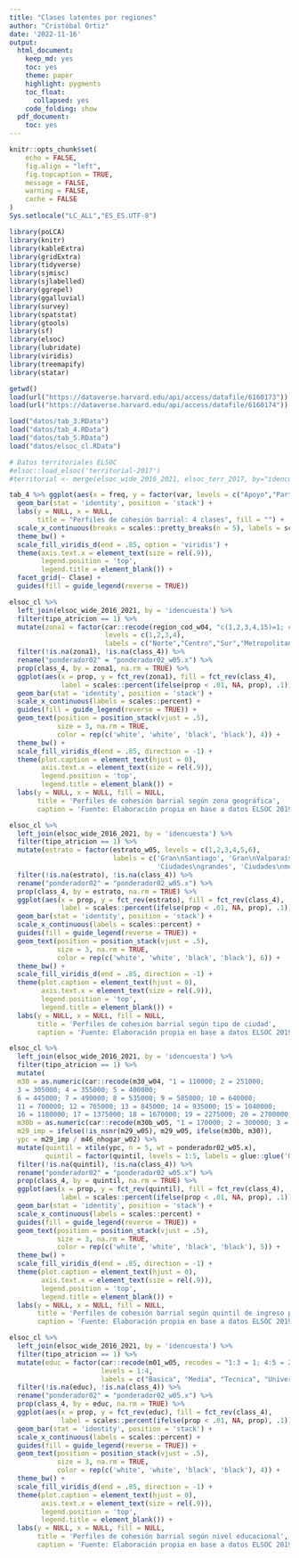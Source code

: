 ```yaml
---
title: "Clases latentes por regiones"
author: "Cristóbal Ortiz"
date: '2022-11-16'
output:
  html_document:
    keep_md: yes
    toc: yes
    theme: paper
    highlight: pygments
    toc_float:
      collapsed: yes
    code_folding: show
  pdf_document:
    toc: yes
---
```

```r
knitr::opts_chunk$set(
	echo = FALSE,
	fig.align = "left",
	fig.topcaption = TRUE,
	message = FALSE,
	warning = FALSE,
	cache = FALSE
)
Sys.setlocale("LC_ALL","ES_ES.UTF-8")
```

```r
library(poLCA)
library(knitr)
library(kableExtra)
library(gridExtra)
library(tidyverse)
library(sjmisc)
library(sjlabelled)
library(ggrepel)
library(ggalluvial)
library(survey)
library(spatstat)
library(gtools)
library(sf)
library(elsoc)
library(lubridate)
library(viridis)
library(treemapify)
library(statar)
```

```r
getwd()
load(url("https://dataverse.harvard.edu/api/access/datafile/6160173"))
load(url("https://dataverse.harvard.edu/api/access/datafile/6160174"))

load("datos/tab_3.RData")
load("datos/tab_4.RData")
load("datos/tab_5.RData")
load("datos/elsoc_cl.RData")

# Datos territoriales ELSOC
#elsoc::load_elsoc('territorial-2017')
#territorial <- merge(elsoc_wide_2016_2021, elsoc_terr_2017, by="idencuesta")
```

```r
tab_4 %>% ggplot(aes(x = freq, y = factor(var, levels = c("Apoyo","Participación", "Confianza","Sociabilidad", "Arraigo", "Pertenencia")),  fill = Tipos)) + 
  geom_bar(stat = 'identity', position = 'stack') +
  labs(y = NULL, x = NULL,
       title = "Perfiles de cohesión barrial: 4 clases", fill = "") +
  scale_x_continuous(breaks = scales::pretty_breaks(n = 5), labels = scales::percent, limits=c(0, 1)) +
  theme_bw() + 
  scale_fill_viridis_d(end = .85, option = 'viridis') +
  theme(axis.text.x = element_text(size = rel(.9)),
        legend.position = 'top',
        legend.title = element_blank()) +
  facet_grid(~ Clase) +
  guides(fill = guide_legend(reverse = TRUE))

```

```r

elsoc_cl %>% 
  left_join(elsoc_wide_2016_2021, by = 'idencuesta') %>% 
  filter(tipo_atricion == 1) %>%
  mutate(zona1 = factor(car::recode(region_cod_w04, "c(1,2,3,4,15)=1; c(5,6,7,8,16)=2; c(9,10,11,12,14)=3; 13=4"),
                        levels = c(1,2,3,4), 
                        labels = c("Norte","Centro","Sur","Metropolitana"))) %>%
  filter(!is.na(zona1), !is.na(class_4)) %>% 
  rename("ponderador02" = "ponderador02_w05.x") %>% 
  prop(class_4, by = zona1, na.rm = TRUE) %>% 
  ggplot(aes(x = prop, y = fct_rev(zona1), fill = fct_rev(class_4), 
             label = scales::percent(ifelse(prop < .01, NA, prop), .1))) + 
  geom_bar(stat = 'identity', position = 'stack') +
  scale_x_continuous(labels = scales::percent) +
  guides(fill = guide_legend(reverse = TRUE)) +
  geom_text(position = position_stack(vjust = .5), 
            size = 3, na.rm = TRUE,
            color = rep(c('white', 'white', 'black', 'black'), 4)) +
  theme_bw() + 
  scale_fill_viridis_d(end = .85, direction = -1) +
  theme(plot.caption = element_text(hjust = 0),
        axis.text.x = element_text(size = rel(.9)),
        legend.position = 'top',
        legend.title = element_blank()) +
  labs(y = NULL, x = NULL, fill = NULL,
       title = 'Perfiles de cohesión barrial según zona geográfica',
       caption = 'Fuente: Elaboración propia en base a datos ELSOC 2019-2021.\nNota: Se consideran observaciones sólo de los años 2019 y 2021 (N= 1365)')
```

```r

elsoc_cl %>% 
  left_join(elsoc_wide_2016_2021, by = 'idencuesta') %>% 
  filter(tipo_atricion == 1) %>%
  mutate(estrato = factor(estrato_w05, levels = c(1,2,3,4,5,6),
                          labels = c('Gran\nSantiago', 'Gran\nValparaíso', 'Gran\nConcepción',
                                     'Ciudades\ngrandes', 'Ciudades\nmedianas', 'Ciudades\npequeñas'))) %>%
  filter(!is.na(estrato), !is.na(class_4)) %>% 
  rename("ponderador02" = "ponderador02_w05.x") %>% 
  prop(class_4, by = estrato, na.rm = TRUE) %>% 
  ggplot(aes(x = prop, y = fct_rev(estrato), fill = fct_rev(class_4), 
             label = scales::percent(ifelse(prop < .01, NA, prop), .1))) + 
  geom_bar(stat = 'identity', position = 'stack') +
  scale_x_continuous(labels = scales::percent) +
  guides(fill = guide_legend(reverse = TRUE)) +
  geom_text(position = position_stack(vjust = .5), 
            size = 3, na.rm = TRUE,
            color = rep(c('white', 'white', 'black', 'black'), 6)) +
  theme_bw() + 
  scale_fill_viridis_d(end = .85, direction = -1) +
  theme(plot.caption = element_text(hjust = 0),
        axis.text.x = element_text(size = rel(.9)),
        legend.position = 'top',
        legend.title = element_blank()) +
  labs(y = NULL, x = NULL, fill = NULL,
       title = 'Perfiles de cohesión barrial según tipo de ciudad',
       caption = 'Fuente: Elaboración propia en base a datos ELSOC 2019-2021.\nNota: Se consideran observaciones sólo de los años 2019 y 2021 (N= 1365)')
```

```r

elsoc_cl %>% 
  left_join(elsoc_wide_2016_2021, by = 'idencuesta') %>% 
  filter(tipo_atricion == 1) %>%
  mutate(
  m30 = as.numeric(car::recode(m30_w04, "1 = 110000; 2 = 251000; 
  3 = 305000; 4 = 355000; 5 = 400000; 
  6 = 445000; 7 = 490000; 8 = 535000; 9 = 585000; 10 = 640000; 
  11 = 700000; 12 = 765000; 13 = 845000; 14 = 935000; 15 = 1040000;
  16 = 1180000; 17 = 1375000; 18 = 1670000; 19 = 2275000; 20 = 2700000; NA = NA")),
  m30b = as.numeric(car::recode(m30b_w05, "1 = 170000; 2 = 300000; 3 = 400000; 4 = 600000; 5 = 1200000; NA = NA")),
  m29_imp = ifelse(!is_nsnr(m29_w05), m29_w05, ifelse(m30b, m30)), 
  ypc = m29_imp / m46_nhogar_w02) %>% 
  mutate(quintil = xtile(ypc, n = 5, wt = ponderador02_w05.x),
         quintil = factor(quintil, levels = 1:5, labels = glue::glue('Quintil {1:5}'))) %>%
  filter(!is.na(quintil), !is.na(class_4)) %>% 
  rename("ponderador02" = "ponderador02_w05.x") %>% 
  prop(class_4, by = quintil, na.rm = TRUE) %>% 
  ggplot(aes(x = prop, y = fct_rev(quintil), fill = fct_rev(class_4), 
             label = scales::percent(ifelse(prop < .01, NA, prop), .1))) + 
  geom_bar(stat = 'identity', position = 'stack') +
  scale_x_continuous(labels = scales::percent) +
  guides(fill = guide_legend(reverse = TRUE)) +
  geom_text(position = position_stack(vjust = .5), 
            size = 3, na.rm = TRUE,
            color = rep(c('white', 'white', 'black', 'black'), 5)) +
  theme_bw() + 
  scale_fill_viridis_d(end = .85, direction = -1) +
  theme(plot.caption = element_text(hjust = 0),
        axis.text.x = element_text(size = rel(.9)),
        legend.position = 'top',
        legend.title = element_blank()) +
  labs(y = NULL, x = NULL, fill = NULL,
       title = 'Perfiles de cohesión barrial según quintil de ingreso per capita', 
       caption = 'Fuente: Elaboración propia en base a datos ELSOC 2019-2021.\nNota: Se consideran observaciones sólo de los años 2019 y 2021 (N= 1365)')
```

```r

elsoc_cl %>% 
  left_join(elsoc_wide_2016_2021, by = 'idencuesta') %>% 
  filter(tipo_atricion == 1) %>%
  mutate(educ = factor(car::recode(m01_w05, recodes = "1:3 = 1; 4:5 = 2; 6:7 = 3; 8:10 = 4"),
                       levels = 1:4,
                       labels = c("Basica", "Media", "Tecnica", "Universitaria"))) %>%
  filter(!is.na(educ), !is.na(class_4)) %>% 
  rename("ponderador02" = "ponderador02_w05.x") %>% 
  prop(class_4, by = educ, na.rm = TRUE) %>% 
  ggplot(aes(x = prop, y = fct_rev(educ), fill = fct_rev(class_4), 
             label = scales::percent(ifelse(prop < .01, NA, prop), .1))) + 
  geom_bar(stat = 'identity', position = 'stack') +
  scale_x_continuous(labels = scales::percent) +
  guides(fill = guide_legend(reverse = TRUE)) +
  geom_text(position = position_stack(vjust = .5), 
            size = 3, na.rm = TRUE,
            color = rep(c('white', 'white', 'black', 'black'), 4)) +
  theme_bw() + 
  scale_fill_viridis_d(end = .85, direction = -1) +
  theme(plot.caption = element_text(hjust = 0),
        axis.text.x = element_text(size = rel(.9)),
        legend.position = 'top',
        legend.title = element_blank()) +
  labs(y = NULL, x = NULL, fill = NULL,
       title = 'Perfiles de cohesión barrial según nivel educacional',
       caption = 'Fuente: Elaboración propia en base a datos ELSOC 2019-2021.\nNota: Se consideran observaciones sólo de los años 2019 y 2021 (N= 1365)')
```


